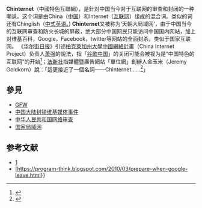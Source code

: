 {{article issues|
{{review|time=2010-06-12T03:04:50+00:00}}
{{tone|time=2010-06-12T03:04:50+00:00}}
{{weasel|time=2010-06-12T03:04:50+00:00}}
{{copyedit|time=2014-06-15T04:23:23+00:00}}
{{unencyclopedic|time=2020-03-08T19:04:22+00:00}}
}}
'''Chinternet'''（中國特色互聯網），是針对中国当今对于互联网的审查和封闭的一种嘲讽。这个词是由China（[[中国|中国]]）和Internet（[[互联网|互联网]]）组成的混合词。类似的词还有Chinglish（[[中式英语。|中式英语。]])
'''Chinternet'''又被称为‘天朝大局域网’，由于中国当今的互联网审查和防火长城的屏蔽，绝大部分中国网民只能访问中国国内网站，加上对维基百科，Google，Facebook，twitter等网站的全面封杀，类似于国家互联网。
《[[华尔街日报|华尔街日报]]》引述[[柏克萊加州大學|柏克萊加州大學]][[中國網絡計畫|中國網絡計畫]]（China Internet Project）负责人[[萧强|萧强]]的說法，指「[[谷歌中国|谷歌中国]]」的关闭可能会被视为是“中国特色的互联网”的开始<ref>{{Cite web |url=http://www.alibuybuy.com/16209.html |title=华尔街日报：谈判陷入僵局 Google放弃在华业务势成定局 |accessdate=2010-06-01 |archive-date=2010-05-28 |archive-url=https://web.archive.org/web/20100528221747/http://www.alibuybuy.com/16209.html |dead-url=no }}</ref>；[[法新社|法新社]]指媒體暨廣告網站「單位網」創辦人金玉米（Jeremy Goldkorn）說：「這更接近了一個名詞——Chinternet……<ref>{{Cite web |url=http://hk.news.yahoo.com/article/100323/8/h5kg.html |title=分析家：谷歌撤離　阻礙中國網路成長創新 |accessdate=2010-06-01 |archive-date=2010-03-28 |archive-url=https://web.archive.org/web/20100328173318/http://hk.news.yahoo.com/article/100323/8/h5kg.html |dead-url=no }}</ref>」

==參見==
* [[GFW|GFW]]
* [[中国大陆封锁维基媒体事件|中国大陆封锁维基媒体事件]]
* [[中华人民共和国网络审查|中华人民共和国网络审查]]
* [[国家局域网|国家局域网]]
==参考文献==
<div class="references-small">
<references></references>
</div>

*[http://www.superwyh.com/blog/wp-content/uploads/2009/12/Chinternet.jpg]{{dead link|date=2017年11月 |bot=InternetArchiveBot |fix-attempted=yes }}
*[https://program-think.blogspot.com/2010/03/prepare-when-google-leave.html}}